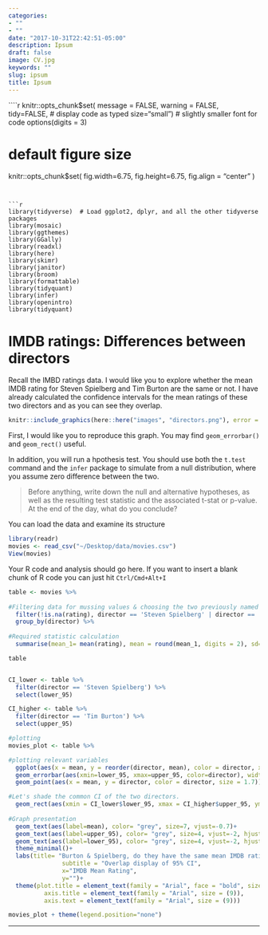 ```yaml
---
categories:
- ""
- ""
date: "2017-10-31T22:42:51-05:00"
description: Ipsum
draft: false
image: CV.jpg
keywords: ""
slug: ipsum
title: Ipsum
---
```


````r
knitr::opts_chunk$set(
  message = FALSE, 
  warning = FALSE, 
  tidy=FALSE,     # display code as typed
  size="small")   # slightly smaller font for code
options(digits = 3)

# default figure size
knitr::opts_chunk$set(
  fig.width=6.75, 
  fig.height=6.75,
  fig.align = "center"
)
```


```r
library(tidyverse)  # Load ggplot2, dplyr, and all the other tidyverse packages
library(mosaic)
library(ggthemes)
library(GGally)
library(readxl)
library(here)
library(skimr)
library(janitor)
library(broom)
library(formattable)
library(tidyquant)
library(infer)
library(openintro)
library(tidyquant)
```

# IMDB ratings: Differences between directors

Recall the IMBD ratings data. I would like you to explore whether the mean IMDB rating for Steven Spielberg and Tim Burton are the same or not. I have already calculated the confidence intervals for the mean ratings of these two directors and as you can see they overlap. 


```r
knitr::include_graphics(here::here("images", "directors.png"), error = FALSE)
```

First, I would like you to reproduce this graph. You may find `geom_errorbar()` and `geom_rect()` useful.

In addition, you will run a hpothesis test. You should use both the `t.test` command and the `infer` package to simulate from a null distribution, where you assume zero difference between the two.

> Before anything, write down the null and alternative hypotheses, as well as the resulting test statistic and the associated t-stat or p-value. At the end of the day, what do you conclude?

You can load the data and examine its structure

```r
library(readr)
movies <- read_csv("~/Desktop/data/movies.csv")
View(movies)
```

Your R code and analysis should go here. If you want to insert a blank chunk of R code you can just hit `Ctrl/Cmd+Alt+I` 

```r

table <- movies %>% 
  
#Filtering data for mussing values & choosing the two previously named directors
  filter(!is.na(rating), director == 'Steven Spielberg' | director == 'Tim Burton') %>%
  group_by(director) %>% 
  
#Required statistic calculation
  summarise(mean_1= mean(rating), mean = round(mean_1, digits = 2), sd= sd(rating), t_critical=qt(.95, n() - 1), standard_error=sd(movies$rating)/sqrt(n()), lower_95_1 = mean - t_critical*(standard_error), upper_95_1 = mean + t_critical*(standard_error), lower_95= round(lower_95_1, digits = 2),upper_95= round(upper_95_1, digits = 2) )

table


CI_lower <- table %>% 
  filter(director == 'Steven Spielberg') %>% 
  select(lower_95)

CI_higher <- table %>% 
  filter(director == 'Tim Burton') %>% 
  select(upper_95)

#plotting
movies_plot <- table %>% 

#plotting relevant variables
  ggplot(aes(x = mean, y = reorder(director, mean), color = director, xmin = lower_95, xmax = upper_95)) +
  geom_errorbar(aes(xmin=lower_95, xmax=upper_95, color=director), width=0.1, size=1.5, scales = "free") +
  geom_point(aes(x = mean, y = director, color = director, size = 1.7))+

#Let's shade the common CI of the two directors.
  geom_rect(aes(xmin = CI_lower$lower_95, xmax = CI_higher$upper_95, ymin= -Inf, ymax=Inf), alpha=0.2, colour = "transparent")+
  
#Graph presentation
  geom_text(aes(label=mean), color= "grey", size=7, vjust=-0.7)+
  geom_text(aes(label=upper_95), color= "grey", size=4, vjust=-2, hjust=-7)+
  geom_text(aes(label=lower_95), color= "grey", size=4, vjust=-2, hjust=7)+
  theme_minimal()+
  labs(title= "Burton & Spielberg, do they have the same mean IMDB rating?",
               subtitle = "Overlap display of 95% CI",
               x="IMDB Mean Rating",
               y="")+
  theme(plot.title = element_text(family = "Arial", face = "bold", size = (11)),
          axis.title = element_text(family = "Arial", size = (9)),
          axis.text = element_text(family = "Arial", size = (9)))

movies_plot + theme(legend.position="none")
```
---
